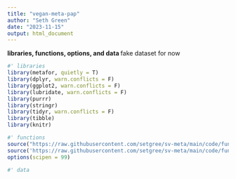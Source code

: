 ```yaml
---
title: "vegan-meta-pap"
author: "Seth Green"
date: "2023-11-15"
output: html_document
---
```


**libraries, functions, options, and data **
fake dataset for now
```r

#' libraries
library(metafor, quietly = T)
library(dplyr, warn.conflicts = F)
library(ggplot2, warn.conflicts = F)
library(lubridate, warn.conflicts = F)
library(purrr)
library(stringr)
library(tidyr, warn.conflicts = F)
library(tibble)
library(knitr)

#' functions
source("https://raw.githubusercontent.com/setgree/sv-meta/main/code/functions/map_robust.R")
source('https://raw.githubusercontent.com/setgree/sv-meta/main/code/functions/sum_lm.R')
options(scipen = 99)

#' data
```
